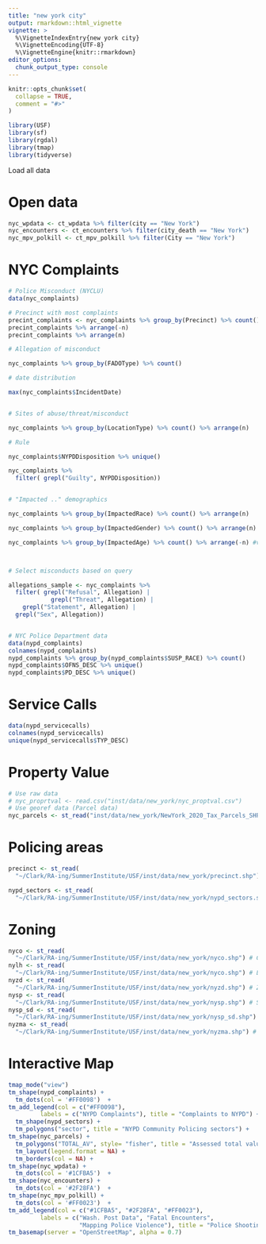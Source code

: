 ```yaml
---
title: "new york city"
output: rmarkdown::html_vignette
vignette: >
  %\VignetteIndexEntry{new york city}
  %\VignetteEncoding{UTF-8}
  %\VignetteEngine{knitr::rmarkdown}
editor_options: 
  chunk_output_type: console
---
```


```r
knitr::opts_chunk$set(
  collapse = TRUE,
  comment = "#>"
)
```

```r
library(USF)
library(sf)
library(rgdal)
library(tmap)
library(tidyverse)
```

Load all data

# Open data
```r
nyc_wpdata <- ct_wpdata %>% filter(city == "New York")
nyc_encounters <- ct_encounters %>% filter(city_death == "New York")
nyc_mpv_polkill <- ct_mpv_polkill %>% filter(City == "New York")
```


# NYC Complaints
```r
# Police Misconduct (NYCLU)
data(nyc_complaints) 

# Precinct with most complaints
precint_complaints <- nyc_complaints %>% group_by(Precinct) %>% count() # spatialize by precinct
precint_complaints %>% arrange(-n)
precint_complaints %>% arrange(n)

# Allegation of misconduct

nyc_complaints %>% group_by(FADOType) %>% count()

# date distribution

max(nyc_complaints$IncidentDate)


# Sites of abuse/threat/misconduct

nyc_complaints %>% group_by(LocationType) %>% count() %>% arrange(n)

# Rule

nyc_complaints$NYPDDisposition %>% unique()

nyc_complaints %>% 
  filter( grepl("Guilty", NYPDDisposition))


# "Impacted .." demographics

nyc_complaints %>% group_by(ImpactedRace) %>% count() %>% arrange(n)

nyc_complaints %>% group_by(ImpactedGender) %>% count() %>% arrange(n)

nyc_complaints %>% group_by(ImpactedAge) %>% count() %>% arrange(-n) #very weird numbers towards the top



# Select misconducts based on query

allegations_sample <- nyc_complaints %>% 
  filter( grepl("Refusal", Allegation) | 
            grepl("Threat", Allegation) | 
    grepl("Statement", Allegation) | 
  grepl("Sex", Allegation))



```

```r
# NYC Police Department data
data(nypd_complaints)
colnames(nypd_complaints)
nypd_complaints %>% group_by(nypd_complaints$SUSP_RACE) %>% count()
nypd_complaints$OFNS_DESC %>% unique()
nypd_complaints$PD_DESC %>% unique()

```

# Service Calls

```r
data(nypd_servicecalls)
colnames(nypd_servicecalls)
unique(nypd_servicecalls$TYP_DESC)
```



# Property Value
```r
# Use raw data
# nyc_proprtval <- read.csv("inst/data/new_york/nyc_proptval.csv")
# Use georef data (Parcel data)
nyc_parcels <- st_read("inst/data/new_york/NewYork_2020_Tax_Parcels_SHP_2106.shp")
```

# Policing areas
```r
precinct <- st_read(
  "~/Clark/RA-ing/SummerInstitute/USF/inst/data/new_york/precinct.shp")

nypd_sectors <- st_read(
  "~/Clark/RA-ing/SummerInstitute/USF/inst/data/new_york/nypd_sectors.shp")

```

# Zoning
```r
nyco <- st_read(
  "~/Clark/RA-ing/SummerInstitute/USF/inst/data/new_york/nyco.shp") # Commercial district
nylh <- st_read(
  "~/Clark/RA-ing/SummerInstitute/USF/inst/data/new_york/nyco.shp") # Limited Height Districts
nyzd <- st_read(
  "~/Clark/RA-ing/SummerInstitute/USF/inst/data/new_york/nyzd.shp") # Zoning Districts
nysp <- st_read(
  "~/Clark/RA-ing/SummerInstitute/USF/inst/data/new_york/nysp.shp") # Special Purpose Districts
nysp_sd <- st_read(
  "~/Clark/RA-ing/SummerInstitute/USF/inst/data/new_york/nysp_sd.shp") # Special Purpose Districts with Subdistricts
nyzma <- st_read(
  "~/Clark/RA-ing/SummerInstitute/USF/inst/data/new_york/nyzma.shp") # Zoning Map Amendments
```


# Interactive Map

```r

tmap_mode("view")
tm_shape(nypd_complaints) +
  tm_dots(col = '#FF0098')  +
tm_add_legend(col = c("#FF0098"), 
         labels = c("NYPD Complaints"), title = "Complaints to NYPD") +
  tm_shape(nypd_sectors) +
  tm_polygons("sector", title = "NYPD Community Policing sectors") +
tm_shape(nyc_parcels) +
  tm_polygons("TOTAL_AV", style= "fisher", title = "Assessed total value of the parcel (Natural Breaks)")  +
  tm_layout(legend.format = NA) + 
  tm_borders(col = NA) +
tm_shape(nyc_wpdata) +
  tm_dots(col = '#1CFBA5')  +
tm_shape(nyc_encounters) +
  tm_dots(col = '#2F28FA')  +
tm_shape(nyc_mpv_polkill) +
  tm_dots(col = '#FF0023')  +
tm_add_legend(col = c("#1CFBA5", "#2F28FA", "#FF0023"), 
         labels = c("Wash. Post Data", "Fatal Encounters", 
                    "Mapping Police Violence"), title = "Police Shootings Data") +
tm_basemap(server = "OpenStreetMap", alpha = 0.7)  
```


